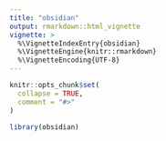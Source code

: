 ```yaml
---
title: "obsidian"
output: rmarkdown::html_vignette
vignette: >
  %\VignetteIndexEntry{obsidian}
  %\VignetteEngine{knitr::rmarkdown}
  %\VignetteEncoding{UTF-8}
---
```


```r
knitr::opts_chunk$set(
  collapse = TRUE,
  comment = "#>"
)
```

```r
library(obsidian)
```
